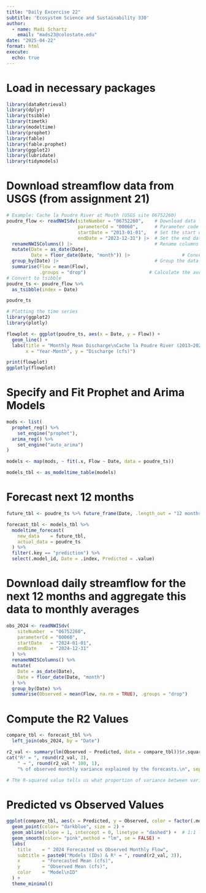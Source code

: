 ```yaml
---
title: "Daily Excercise 22"
subtitle: 'Ecosystem Science and Sustainability 330'
author:
  - name: Madi Schartz
    email: "mads23@colostate.edu"
date: "2025-04-22"
format: html
execute:
  echo: true
---
```


# Load in necessary packages
```r
library(dataRetrieval) 
library(dplyr)         
library(tsibble)          
library(timetk)         
library(modeltime)       
library(prophet)      
library(fable)        
library(fable.prophet)    
library(ggplot2)        
library(lubridate)
library(tidymodels)
```

# Download streamflow data from USGS (from assignment 21)
```r
# Example: Cache la Poudre River at Mouth (USGS site 06752260)
poudre_flow <- readNWISdv(siteNumber = "06752260",    # Download data from USGS for site 06752260
                          parameterCd = "00060",      # Parameter code 00060 = discharge in cfs)
                          startDate = "2013-01-01",   # Set the start date
                          endDate = "2023-12-31") |>  # Set the end date
  renameNWISColumns() |>                              # Rename columns to standard names (e.g., "Flow", "Date")
  mutate(Date = as_date(Date),
         Date = floor_date(Date, "month")) |>                   # Convert daily Date values into a year-month format (e.g., "2023 Jan")
  group_by(Date) |>                                   # Group the data by the new monthly Date
  summarise(Flow = mean(Flow),
            .groups = "drop")                       # Calculate the average daily flow for each month
# Convert to tsibble
poudre_ts <- poudre_flow %>%
  as_tsibble(index = Date)

poudre_ts

# Plotting the time series
library(ggplot2)
library(plotly)

flowplot <- ggplot(poudre_ts, aes(x = Date, y = Flow)) +
  geom_line() +
  labs(title = "Monthly Mean Discharge\nCache la Poudre River (2013–2023)",
       x = "Year‑Month", y = "Discharge (cfs)")

print(flowplot)
ggplotly(flowplot)

```

# Specify and Fit Prophet and Arima Models
```r

mods <- list(
  prophet_reg() %>%
    set_engine("prophet"),
  arima_reg() %>% 
    set_engine("auto_arima")
)

models <- map(mods, ~ fit(.x, Flow ~ Date, data = poudre_ts))

models_tbl <- as_modeltime_table(models)

```

# Forecast next 12 months

```r
future_tbl <- poudre_ts %>% future_frame(Date, .length_out = "12 months")

forecast_tbl <- models_tbl %>%
  modeltime_forecast(
    new_data    = future_tbl,
    actual_data = poudre_ts
  ) %>%
  filter(.key == "prediction") %>%
  select(.model_id, Date = .index, Predicted = .value)

```

# Download daily streamflow for the next 12 months and aggregate this data to monthly averages
```r
obs_2024 <- readNWISdv(
    siteNumber  = "06752260",
    parameterCd = "00060",
    startDate   = "2024-01-01",
    endDate     = "2024-12-31"
  ) %>%
  renameNWISColumns() %>%
  mutate(
    Date = as_date(Date),
    Date = floor_date(Date, "month")
  ) %>%
  group_by(Date) %>%
  summarise(Observed = mean(Flow, na.rm = TRUE), .groups = "drop")


```

# Compute the R2 Values 
```r
compare_tbl <- forecast_tbl %>%
  left_join(obs_2024, by = "Date")

r2_val <- summary(lm(Observed ~ Predicted, data = compare_tbl))$r.squared
cat("R² = ", round(r2_val, 3),
    " → ", round(r2_val * 100, 1),
    "% of observed monthly variance explained by the forecasts.\n", sep = "")

# The R-squared value tells us what proportion of variance between variables can be explained by the forecasts. This model has a R-squared value of around 92% which shows us that there is strong explanatory power as it explains 92% of month-to-month variability in the observed 2024 flows very accurately. 
```

# Predicted vs Observed Values
```r
ggplot(compare_tbl, aes(x = Predicted, y = Observed, color = factor(.model_id))) +
  geom_point(color= "darkblue", size = 2) +
  geom_abline(slope = 1, intercept = 0, linetype = "dashed") +  # 1:1 line
  geom_smooth(color= "pink",method = "lm", se = FALSE) +                      # fit line
  labs(
    title    = " 2024 Forecasted vs Observed Monthly Flow",
    subtitle = paste0("Models (IDs) & R² = ", round(r2_val, 3)),
    x        = "Forecasted Mean (cfs)",
    y        = "Observed Mean (cfs)",
    color    = "Model\nID"
  ) +
  theme_minimal()
```
